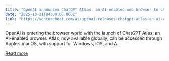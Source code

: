 ```yaml
---
title: "OpenAI announces ChatGPT Atlas, an AI-enabled web browser to challenge Google Chrome"
date: "2025-10-21T04:00:00.000Z"
link: "https://venturebeat.com/ai/openai-releases-chatgpt-atlas-an-ai-enabled-web-browser-to-challenge-google"
---
```


OpenAI is entering the browser world with the launch of ChatGPT Atlas, an AI-enabled browser. Atlas, now available globally, can be accessed through Apple’s macOS, with support for Windows, iOS, and A...

[Read more](https://venturebeat.com/ai/openai-releases-chatgpt-atlas-an-ai-enabled-web-browser-to-challenge-google)
